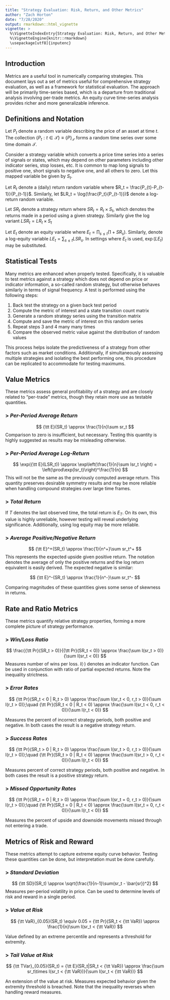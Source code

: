 ```yaml
---
title: "Strategy Evaluation: Risk, Return, and Other Metrics"
author: "Zach Horton"
date: "7/28/2020"
output: rmarkdown::html_vignette
vignette: >
  %\VignetteIndexEntry{Strategy Evaluation: Risk, Return, and Other Metrics}
  %\VignetteEngine{knitr::rmarkdown}
  \usepackage[utf8]{inputenc}
---
```


## Introduction

Metrics are a useful tool in numerically comparing strategies. This document lays out a set of metrics useful for comprehensive strategy evaluation, as well as a framework for statistical evaluation. The approach will be primarily time-series based, which is a departure from traditional analysis involving per-trade metrics. An equity curve time-series analysis provides richer and more generalizable inference.

## Definitions and Notation

Let $P_t$ denote a random variable describing the price of an asset at time $t$. The collection $\{P_t:t\in \mathcal{T}\} \equiv \{P\}_\mathcal{T}$ forms a random time series over some time domain $\mathcal{T}$.

Consider a strategy variable which converts a price time series into a series of signals or states, which may depend on other parameters including other indicator series, stop losses, etc. It is common to map long signals to positive one, short signals to negative one, and all others to zero. Let this mapped variable be given by $S_t$.

Let $R_t$ denote a (daily) return random variable where $R_t = \frac{P_{t}-P_{t-1}}{P_{t-1}}$. Similarly, let $LR_t = \log(\frac{P_t}{P_{t-1}})$ denote a log-return random variable.

Let $SR_t$ denote a strategy return where $SR_t = R_t\times S_t$, which denotes the returns made in a period using a given strategy. Similarly give the log variant $LSR_t = LR_t\times S_t$

Let $E_t$ denote an equity variable where $E_t = \prod_{s \le t}(1+SR_s)$. Similarly, denote a log-equity variable $LE_t = \sum_{s \le t}LSR_s$. In settings where $E_t$ is used, $\exp(LE_t)$ may be substituted.

## Statistical Tests

Many metrics are enhanced when properly tested. Specifically, it is valuable to test metrics against a strategy which does not depend on price or indicator information, a so-called random strategy, but otherwise behaves similarly in terms of signal frequency. A test is performed using the following steps:

1. Back test the strategy on a given back test period
2. Compute the metric of interest and a state transition count matrix
3. Generate a random strategy series using the transition matrix
4. Compute and save the metric of interest on this random series
5. Repeat steps 3 and 4 many many times
6. Compare the observed metric value against the distribution of random values

This process helps isolate the predictiveness of a strategy from other factors such as market conditions. Additionally, if simultaneously assessing multiple strategies and isolating the best performing one, this procedure can be replicated to accommodate for testing maximums.

## Value Metrics

These metrics assess general profitability of a strategy and are closely related to "per-trade" metrics, though they retain more use as testable quantities.

### > *Per-Period Average Return*

$$
{\tt E}(SR_t) \approx \frac{1}{n}\sum sr_t
$$
Comparison to zero is insufficient, but necessary. Testing this quantity is highly suggested as results may be misleading otherwise.

### > *Per-Period Average Log-Return*

$$
\exp({\tt E}(LSR_t)) \approx \exp\left(\frac{1}{n}\sum lsr_t \right) = \left(\prod\exp(lsr_t)\right)^\frac{1}{n}
$$
This will not be the same as the previously computed average return. This quantity preserves desirable symmetry results and may be more reliable when handling compound strategies over large time frames.

### > *Total Return*

If $T$ denotes the last observed time, the total return is $E_T$. On its own, this value is highly unreliable, however testing will reveal underlying significance. Additionally, using log equity may be more reliable.

### > *Average Positive/Negative Return*

$$
{\tt E}^+(SR_t) \approx \frac{1}{n^+}\sum sr_t^+
$$
This represents the expected upside given positive return. The notation denotes the average of only the positive returns and the log return equivalent is easily derived. The expected negative is similar:

$$
{\tt E}^-(SR_t) \approx \frac{1}{n^-}\sum sr_t^-
$$

Comparing magnitudes of these quantities gives some sense of skewness in returns.


## Rate and Ratio Metrics

These metrics quantify relative strategy properties, forming a more complete picture of strategy performance.

### > *Win/Loss Ratio*

$$
\frac{{\tt Pr}(SR_t > 0)}{{\tt Pr}(SR_t < 0)} \approx \frac{\sum I(sr_t > 0)}{\sum I(sr_t < 0)}
$$
Measures number of wins per loss. $I(\cdot)$ denotes an indicator function. Can be used in conjunction with ratio of partial expected returns. Note the inequality strictness.

### > *Error Rates*

$$
{\tt Pr}(SR_t < 0 | R_t > 0) \approx \frac{\sum I(sr_t < 0, r_t > 0)}{\sum I(r_t > 0)};\quad {\tt Pr}(SR_t < 0 | R_t < 0) \approx \frac{\sum I(sr_t < 0, r_t < 0)}{\sum I(r_t < 0)}
$$

Measures the percent of incorrect strategy periods, both positive and negative. In both cases the result is a negative strategy return.

### > *Success Rates*

$$
{\tt Pr}(SR_t > 0 | R_t > 0) \approx \frac{\sum I(sr_t > 0, r_t > 0)}{\sum I(r_t > 0)};\quad {\tt Pr}(SR_t > 0 | R_t < 0) \approx \frac{\sum I(sr_t > 0, r_t < 0)}{\sum I(r_t < 0)}
$$

Measures percent of correct strategy periods, both positive and negative. In both cases the result is a positive strategy return.

### > *Missed Opportunity Rates*

$$
{\tt Pr}(SR_t = 0 | R_t > 0) \approx \frac{\sum I(sr_t = 0, r_t > 0)}{\sum I(r_t > 0)};\quad {\tt Pr}(SR_t = 0 | R_t < 0) \approx \frac{\sum I(sr_t = 0, r_t < 0)}{\sum I(r_t < 0)}
$$

Measures the percent of upside and downside movements missed through not entering a trade. 

## Metrics of Risk and Reward

These metrics attempt to capture extreme equity curve behavior. Testing these quantities can be done, but interpretation must be done carefully.

### > *Standard Deviation*

$$
{\tt SD}(SR_t) \approx \sqrt{\frac{1}{n-1}\sum(sr_t - \bar{sr})^2}
$$
Measures per-period volatility in price. Can be used to determine levels of risk and reward in a single period.

### > *Value at Risk*

$$
{\tt VaR}_{0.05}(SR_t) \equiv 0.05 = {\tt Pr}(SR_t < {\tt VaR}) \approx \frac{1}{n}\sum I(sr_t < {\tt VaR})
$$

Value defined by an extreme percentile and represents a threshold for extremity.

### > *Tail Value at Risk*

$$
{\tt TVar}_{0.05}(SR_t) = {\tt E}(SR_t|SR_t < {\tt VaR}) \approx \frac{\sum sr_t\times I(sr_t < {\tt VaR})}{\sum I(sr_t < {\tt VaR})}
$$

An extension of the value at risk. Measures expected behavior given the extremity threshold is breached. Note that the inequality reverses when handling reward measures.





